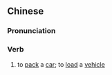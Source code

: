 {{also|装车}}
==Chinese==
{{zh-forms|s=装车}}

===Pronunciation===
{{zh-pron
|m=zhuāngchē
|mn=chong-chhia
|cat=v
}}

===Verb===
{{zh-verb}}

# to [[pack]] a [[car]]; to [[load]] a [[vehicle]]